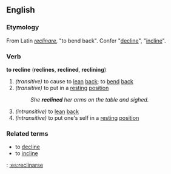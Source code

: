 ==English==
===Etymology===
From Latin ''[[reclinare]]'', "to bend back". Confer "[[decline]]", "[[incline]]".
===Verb===
'''to recline''' ('''reclines''', '''reclined''', '''reclining''')
#''(transitive)'' to cause to [[lean]] [[back]]; to [[bend]] [[back]]
#''(transitive)'' to put in a [[resting]] [[position]]
#:''She '''reclined''' her arms on the table and sighed.''
#''(intransitive)'' to [[lean]] [[back]] 
#''(intransitive)'' to put one's self in a [[resting]] [[position]]
===Related terms===
*to [[decline]]
*to [[incline]]

{{es}} : [[:es:reclinarse]]